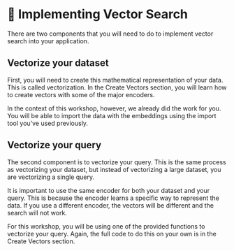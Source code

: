 # 📘 Implementing Vector Search

There are two components that you will need to do to implement vector search into your application.

## Vectorize your dataset

First, you will need to create this mathematical representation of your data. This is called vectorization. In the Create Vectors section, you will learn how to create vectors with some of the major encoders.

In the context of this workshop, however, we already did the work for you. You will be able to import the data with the embeddings using the import tool you've used previously.

## Vectorize your query

The second component is to vectorize your query. This is the same process as vectorizing your dataset, but instead of vectorizing a large dataset, you are vectorizing a single query.

It is important to use the same encoder for both your dataset and your query. This is because the encoder learns a specific way to represent the data. If you use a different encoder, the vectors will be different and the search will not work.

For this workshop, you will be using one of the provided functions to vectorize your query. Again, the full code to do this on your own is in the Create Vectors section.